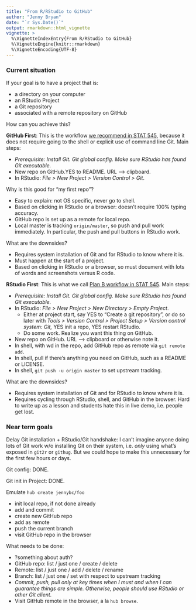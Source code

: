 ```yaml
---
title: "From R/RStudio to GitHub"
author: "Jenny Bryan"
date: "`r Sys.Date()`"
output: rmarkdown::html_vignette
vignette: >
  %\VignetteIndexEntry{From R/RStudio to GitHub}
  %\VignetteEngine{knitr::rmarkdown}
  %\VignetteEncoding{UTF-8}
---
```


### Current situation

If your goal is to have a project that is:

  * a directory on your computer
  * an RStudio Project
  * a Git repository
  * associated with a remote repository on GitHub

How can you achieve this?

__GitHub First__: This is the workflow [we recommend in STAT 545](http://stat545-ubc.github.io/git07_git-github-rstudio.html), because it does not require going to the shell or explicit use of command line Git. Main steps:

  * *Prerequisite: Install Git. Git global config. Make sure RStudio has found Git executable.*
  * New repo on GitHub.YES to README. URL --> clipboard.
  * In RStudio: *File > New Project > Version Control > Git*.
  
Why is this good for "my first repo"?

  * Easy to explain: not OS specific, never go to shell.
  * Based on clicking in RStudio or a browser: doesn't require 100% typing accuracy.
  * GitHub repo is set up as a remote for local repo.
  * Local master is tracking `origin/master`, so push and pull work immediately. In particular, the push and pull buttons in RStudio work.

What are the downsides?

  * Requires system installation of Git and for RStudio to know where it is.
  * Must happen at the start of a project.
  * Based on clicking in RStudio or a browser, so must document with lots of words and screenshots versus R code.

__RStudio First__: This is what we call [Plan B workflow in STAT 545](http://stat545-ubc.github.io/git07_git-github-rstudio.html). Main steps:

  * *Prerequisite: Install Git. Git global config. Make sure RStudio has found Git executable.*
  * In RStudio: *File > New Project > New Directory > Empty Project*.
    - Either at project start, say YES to "Create a git repository", or do so later with *Tools > Version Control > Project Setup > Version control system: Git,* YES init a repo, YES restart RStudio.
    - Do some work. Realize you want this thing on GitHub.
  * New repo on GitHub. URL --> clipboard or otherwise note it.
  * In shell, with wd in the repo, add GitHub repo as remote via `git remote add`.
  * In shell, pull if there's anything you need on GitHub, such as a README or LICENSE.
  * In shell, `git push -u origin master` to set upstream tracking.

What are the downsides?

  * Requires system installation of Git and for RStudio to know where it is.
  * Requires cycling through RStudio, shell, and GitHub in the browser. Hard to write up as a lesson and students hate this in live demo, i.e. people get lost.
  
### Near term goals

Delay Git installation + RStudio/Git handshake: I can't imagine anyone doing lots of Git work w/o installing Git on their system, i.e. *only* using what's exposed in `git2r` or `githug`. But we could hope to make this unnecessary for the first few hours or days.

Git config: DONE.

Git init in Project: DONE.

Emulate `hub create jennybc/foo`

  - init local repo, if not done already
  - add and commit
  - create new GitHub repo
  - add as remote
  - push the current branch
  - visit GitHub repo in the browser

What needs to be done:

  - ?something about auth?
  - GitHub repo: list / just one / create / delete
  - Remote: list / just one / add / delete / rename
  - Branch: list / just one / set with respect to upstream tracking
  - *Commit, push, pull only at key times when I must and when I can guarantee things are simple. Otherwise, people should use RStudio or other Git client.*
  - Visit GitHub remote in the browser, a la `hub browse`.
